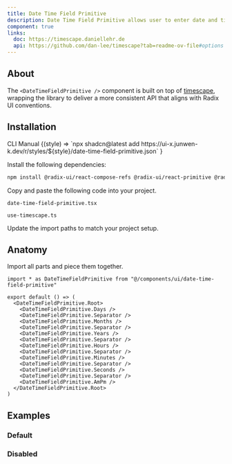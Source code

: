 ```yaml
---
title: Date Time Field Primitive
description: Date Time Field Primitive allows user to enter date and time value.
component: true
links:
  doc: https://timescape.daniellehr.de
  api: https://github.com/dan-lee/timescape?tab=readme-ov-file#options
---
```


<ComponentPreview name="date-time-field-primitive-demo" />

## About

The `<DateTimeFieldPrimitive />` component is built on top of [timescape](https://timescape.daniellehr.de), wrapping the library to deliver a more consistent API that aligns with Radix UI conventions.

## Installation

<Tabs defaultValue="cli">

<TabsList>
  <TabsTrigger value="cli">CLI</TabsTrigger>
  <TabsTrigger value="manual">Manual</TabsTrigger>
</TabsList>

<TabsContent value="cli">

<InstallCodeBlockCommand>
  {(style) =>
    `npx shadcn@latest add https://ui-x.junwen-k.dev/r/styles/${style}/date-time-field-primitive.json`
  }
</InstallCodeBlockCommand>

</TabsContent>

<TabsContent value="manual">

<Steps>

<Step>Install the following dependencies:</Step>

```bash
npm install @radix-ui/react-compose-refs @radix-ui/react-primitive @radix-ui/react-use-controllable-state timescape
```

<Step>Copy and paste the following code into your project.</Step>

`date-time-field-primitive.tsx`

<ComponentSource name="date-time-field-primitive" />

`use-timescape.ts`

<ComponentSource name="date-time-field-primitive" fileName="use-timescape" />

<Step>Update the import paths to match your project setup.</Step>

</Steps>

</TabsContent>

</Tabs>

## Anatomy

Import all parts and piece them together.

```tsx
import * as DateTimeFieldPrimitive from "@/components/ui/date-time-field-primitive"

export default () => (
  <DateTimeFieldPrimitive.Root>
    <DateTimeFieldPrimitive.Days />
    <DateTimeFieldPrimitive.Separator />
    <DateTimeFieldPrimitive.Months />
    <DateTimeFieldPrimitive.Separator />
    <DateTimeFieldPrimitive.Years />
    <DateTimeFieldPrimitive.Separator />
    <DateTimeFieldPrimitive.Hours />
    <DateTimeFieldPrimitive.Separator />
    <DateTimeFieldPrimitive.Minutes />
    <DateTimeFieldPrimitive.Separator />
    <DateTimeFieldPrimitive.Seconds />
    <DateTimeFieldPrimitive.Separator />
    <DateTimeFieldPrimitive.AmPm />
  </DateTimeFieldPrimitive.Root>
)
```

## Examples

### Default

<ComponentPreview name="date-time-field-primitive-demo" />

### Disabled

<ComponentPreview name="date-time-field-primitive-disabled" />
